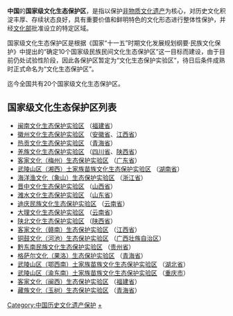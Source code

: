 '''中国'''的'''国家级文化生态保护区'''，是指以保护[[非物质文化遗产|非物质文化遗产]]为核心，对历史文化积淀丰厚、存续状态良好，具有重要价值和鲜明特色的文化形态进行整体性保护，并经[[中华人民共和国文化部|文化部]]批准设立的特定区域。

国家级文化生态保护区是根据《国家“十一五”时期文化发展规划纲要·民族文化保护》中提出的“确定10个国家级民族民间文化生态保护区”这一目标而建设，由于目前仍处试验性阶段，因此各保护区暂定为“文化生态保护实验区”，待日后条件成熟时正式命名为“文化生态保护区”。

迄今全国共有20个国家级文化生态保护区。

==国家级文化生态保护区列表==
*[[闽南文化生态保护区|闽南文化生态保护实验区]] （[[福建省|福建省]]）
*[[徽州文化生态保护区|徽州文化生态保护实验区]] （[[安徽省|安徽省]]、[[江西省|江西省]]）
*[[热贡文化生态保护区|热贡文化生态保护实验区]] （[[青海省|青海省]]）
*[[羌族文化生态保护区|羌族文化生态保护实验区]] （[[四川省|四川省]]、[[陕西省|陕西省]]）
*[[客家文化（梅州）生态保护实验区|客家文化（梅州）生态保护实验区]] （[[广东省|广东省]]）
*[[武陵山区（湘西）土家族苗族文化生态保护实验区|武陵山区（湘西）土家族苗族文化生态保护实验区]] （[[湖南省|湖南省]]）
*[[海洋渔文化（象山）生态保护实验区|海洋渔文化（象山）生态保护实验区]] （[[浙江省|浙江省]]）
*[[晋中文化生态保护实验区|晋中文化生态保护实验区]] （[[山西省|山西省]]）
*[[潍水文化生态保护实验区|潍水文化生态保护实验区]] （[[山东省|山东省]]）
*[[迪庆民族文化生态保护实验区|迪庆民族文化生态保护实验区]] （[[云南省|云南省]]）
*[[大理文化生态保护实验区|大理文化生态保护实验区]] （[[云南省|云南省]]）
*[[陕北文化生态保护实验区|陕北文化生态保护实验区]] （[[陕西省|陕西省]]）
*[[客家文化（赣南）生态保护实验区|客家文化（赣南）生态保护实验区]] （[[江西省|江西省]]）
*[[铜鼓文化（河池）生态保护实验区|铜鼓文化（河池）生态保护实验区]] （[[广西壮族自治区|广西壮族自治区]]）
*[[黔东南民族文化生态保护实验区|黔东南民族文化生态保护实验区]] （[[贵州省|贵州省]]）
*[[格萨尔文化（果洛）生态保护实验区|格萨尔文化（果洛）生态保护实验区]] （[[青海省|青海省]]）
*[[武陵山区（鄂西南）土家族苗族文化生态保护实验区|武陵山区（鄂西南）土家族苗族文化生态保护实验区]] （[[湖北省|湖北省]]）
*[[武陵山区（渝东南）土家族苗族文化生态保护实验区|武陵山区（渝东南）土家族苗族文化生态保护实验区]] （[[重庆市|重庆市]]）
*[[客家文化（闽西）生态保护实验区|客家文化（闽西）生态保护实验区]] （[[福建省|福建省]]）
*[[藏族文化（玉树）生态保护实验区|藏族文化（玉树）生态保护实验区]] （[[青海省|青海省]]）

{{中华人民共和国各类资源保护列表}}

[[Category:中国历史文化遗产保护|Category:中国历史文化遗产保护]]
[[Category:中国文化|+]]